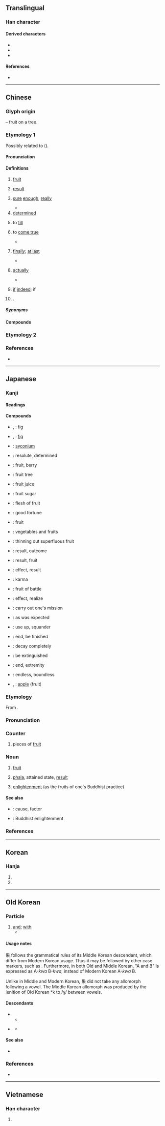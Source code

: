 {{also|杲}}
{{character info}}
==Translingual==
{{stroke order|strokes=8}}

===Han character===
{{Han char|rn=75|rad=木|as=04|sn=8|four=60904|canj=WD|ids=⿻日木}}

====Derived characters====
* {{l|mul|[[倮]], [[𠵩]], [[堁]], [[婐]], [[㞅]], [[𡸖]], [[𢃦]], [[惈]], [[捰]], [[淉]], [[猓]], [[𨺁]], [[𣇫]], [[棵]], [[𣨪]], [[㷄]], [[𤖇]], [[𬌡]], [[𬍯]], [[腂]], [[𥚌]], [[𥇬]], [[䂺]], [[祼]], [[稞]], [[裸]], [[粿]], [[綶]], [[𦖍]], [[蜾]], [[𠒪]], [[𠪧]], [[㚌]], [[𭽝]], [[課]]([[课]]), [[踝]], [[躶]], [[輠]], [[𪳨]], [[錁]]([[锞]]), [[𣛕]], [[𩋗]], [[餜]]([[馃]]), [[騍]]([[骒]]), [[髁]], [[𩸄]]([[𫚝]]), [[䴹]], [[𬹮]]}}
* {{l|mul|[[𭄰]], [[𠜴]], [[𢒙]], [[𢻔]], [[敤]], [[㪙]], [[𭮲]], [[𣮔]], [[𤔖]], [[𭪥]], [[𤬁]], [[㼫]], [[𭪻]], [[𭪹]], [[𬃻]], [[夥]], [[𣛤]], [[顆]]([[颗]]), [[𪳿]], [[𣜢]], [[𣞅]], [[𪂠]], [[𣡙]]}}
* {{l|mul|[[褁]], [[𮖐]], [[𣡗]], [[𣡚]], [[巢]], [[巣]], [[菓]], [[𢑥]], [[彙]], [[彚]], [[𫉂]], [[窠]], [[𭯃]], [[𧁸]], [[𡱼]], [[㾧]], [[𪋊]], [[𨵚]], [[臝]], [[裹]]}}

====References====
* {{Han ref|kx=0516.110|dkj=14556|dj=0904.050|hdz=21168.110|uh=679C|ud=26524|bh=AA47|bd=43591}}

----

==Chinese==

===Glyph origin===
{{Han etym}}
{{liushu|p}} – fruit on a tree.

===Etymology 1===
{{zh-forms|alt=*菓}}
Possibly related to {{och-l|卵|egg}} ({{zh-ref|Sagart and Ma, 2020}}).

====Pronunciation====
{{zh-pron
|m=guǒ
|m-s=go3
|dg=гуә2
|c=gwo2,gu2
|c_note=gu2 - rare
|c-t=go2
|g=guo3
|h=pfs=kó;gd=guo3
|j=gue2
|mb=guǎ
|md=guōi/guō
|md_note=guōi - vernacular; guō - literary
|mn=qz:kér/tp,xm,jj:ké/kh,zz:kóe/qz,jj:kó͘/tw,xm,zz:kó
|mn_note=kér/ké/kóe - vernacular; kó͘/kó - literary
|mn-t=guê2/guên2/guain2/guan2
|mn-t_note=guên2 - in [[果實]], [[結果]]; guan2 - in [[果斷]], [[果然]]
|w=2ku
|x=go3
|mc=y
|oc=y
|cat=n,adv,pn
}}

====Definitions====
{{zh-hanzi}}

# [[fruit]]
#: {{zh-x|水果|fruit}}
#: {{zh-x|蘋果|apple}}
# [[result]]
#: {{zh-x|結果|result}}
#: {{zh-x|後果|consequence}}
# [[sure]] [[enough]]; [[really]]
#: {{zh-x|果然|as expected}}
#: {{zh-x|果真|really}}
#* {{zh-x|言 者 有 言，其 所 言 者 特 未 定 也。果 有 言 邪{yé}？|The speaker has (a meaning in) his words. If, however, what he says, be indeterminate (as from a mind not made up), does he then '''really''' speak or not?|ref=Zhuangzi}}
# [[determined]]
#: {{zh-x|果敢|'''resolute''' and courageous}}
# to [[fill]]
#: {{zh-x|果腹|to fill one's stomach}}
# to [[come true]]
#: {{zh-x|不果|to be unsuccessful}}
#* {{zh-x|^南陽 ^劉 ^子-驥，高尚 士 也，聞 之，欣然 親 往。未果，尋 病 終。|Liu Ziji of Nanyang was a noble scholar who heard of this, and joyously set out for it, but '''to no avail'''; he died of illness shortly afterwards.|CL|ref=''[[s:Tao hua yuan ji|The Peach Blossom Spring]] (桃花源記)'', by [[w:Tao Yuanming|Tao Yuanming]], '''421''' (Wiktionary translation)}}
# {{lb|zh|literary}} [[finally]]; [[at last]]
#* {{zh-x|晉 侯 在外 十九 年 矣，而 果 得 ^晉國。|Duke Wen of Jin was exiled from Jin for nineteen years, and yet still became the King of Jin '''in the end'''.|ref=Zuozhuan}}
# {{lb|zh|literary}} [[actually]]
#: {{zh-syn|究竟|終究}}
#* {{zh-x|夫{fú} 當今 生民 之 患，果 安 在 哉？||CL|ref='''1061''', {{w2|zh|蘇軾}} ({{w|Su Shi}}), {{w2|zh|s:zh:教戰守策|教戰守策}}}}
# {{lb|zh|literary}} [[if]] [[indeed]]; if
# {{surname|zh|nodot=1}}.

=====Synonyms=====
{{zh-dial|水果}}

====Compounds====
{{zh-der|果位|果報|果不其然|果蒂|果凍兒|果斷|果餌|果粉|果脯|果乾兒|果敢|果核|果醬|果膠|果酒|果決|果料兒|果綠|果木|果木園|果農|果皮|果皮箱|果品|果兒|果然|果仁兒|果肉|果實|果樹|果酸|果穗|果攤|果攤兒|果糖|果餡|果餡兒|果毅|果園|果真|果汁|果枝|果子|果子醬|果子酒|果子狸|果子露|一攪果|三世因果|不果|中果皮|乳果|乾果|人參果|人心果|仙果|佛果|來果|供果|倒果為因|假果|做功果|偷嚐禁果|先花後果|前因後果|剛果|剛果紅|剛毅果決|功果|勇猛果敢|反效果|善果|喜果|四果|因果|因果報應|因果律|因果關係|堅果|外果皮|大洞果|天然果汁|奇異果|奇花異果|如果|妙果|委果|子囊果|巧果|張果|張果老|後果|後果前因|後果堪虞|得果|忠果|情人果|惡果|慮周行果|懸果|成果|成正果|戰果|投潘岳果|擲果|擲果河陽|擲果潘安|擲果潘郎|擲果盈車|擴張戰果|收因結果|效果|效果不彰|文官果|松果|松果體|果乾|果仁|果凍|果勁|果如其言|果如所料|果如是言|果子乾兒|果子藥|果子鋪|果寡糖|果嶺|果擲行車|果桌|果汁機|果洛|果海|果然不錯|果然如此|果熟自落|果爾|果王|果盒|果盤|果碟兒|果腹|果臝|果若|果菜|果菜市場|果菜類|果蓏|果蠅|果足|果醋|果食|果饌|果點|柑果|查果|核果|業果|正果|歸真證果|殺敵致果|殼果|毬果|水果|水果酒|沃果兒|油果子|油炸果|海棠果|海檬果|液果|漿果|無籽果實|無花果|燒果|特殊效果|球果|瓜果|瓜果筵|瓠果|瘦果|白果|白果兒|白果松|百果|百果山|百香果|皮果|盛果期|真果|碩果|碩果僅存|禁果|穎果|米果|糖果|結果|結果收因|結果論|羅漢果|翅果|聖果|聚合果|腰果|臥果兒|自食其果|自食惡果|芒果|芒果青|花果山|苕果|苦果|茶果|莢果|萊姆果|落葉果樹|蒴果|蔬果|蘋果|蘋果綠|蘋果臉|蘋果酸|蘭因絮果|蜜果冰|蠟果|裂果|複果|西番果|觀光果園|證果|賓果|道果|邊果|釋迦果|釘頭果|長生果|長角果|閉果|開心果|開花結果|陳果夫|雨果|青果|音響效果|頻果|食不果腹|饅頭果|高果子茶|鮮果|鳳眼果|齊克果|齊墩果|齋果|果莊|水果湖|花果|金果坪|檬果}}

===Etymology 2===
{{zh-see|裹|ss}}

===References===
* {{R:yue:Hanzi}}

----

==Japanese==

===Kanji===
{{ja-kanji|grade=4|rs=木04}}

====Readings====
{{ja-readings
|goon=か<くわ
|kanon=か<くわ
|kun=は-たす, はた-す, は-てる, は-て, くだもの-
|nanori=み, あきら, はた, はたす, まさる
}}

====Compounds====
{{der-top|Compounds}}
* {{ja-r|映日果|いちじく}}, {{ja-r|映%日%果|えい%じつ%か}}: [[fig]]
* {{ja-r|無花果|いちじく}}, {{ja-r|無%花%果|む%か%か}}: [[fig]]
* {{ja-r|無花果%果|いちじく%か}}: [[syconium]]
* {{ja-r|果%敢|か%かん}}: resolute, determined
* {{ja-r|果%実|か%じつ}}: fruit, berry
* {{ja-r|果%樹|か%じゅ}}: fruit tree
* {{ja-r|果%汁|か%じゅう}}: fruit juice
* {{ja-r|果%糖|か%とう}}: fruit sugar
* {{ja-r|果%肉|か%にく}}: flesh of fruit
* {{ja-r|果%報|か%ほう}}: good fortune
* {{ja-r|果%物|くだ%もの}}: fruit
* {{ja-r|青%果|せい%か}}: vegetables and fruits
* {{ja-r|摘%果|てき%か}}: thinning out superfluous fruit
* {{ja-r|結%果|けっ%か}}: result, outcome
* {{ja-r|成%果|せい%か}}: result, fruit
* {{ja-r|効%果|こう%か}}: effect, result
* {{ja-r|因%果|いん%が}}: karma
{{der-mid}}
* {{ja-r|戦%果|せん%か}}: fruit of battle
* {{ja-r|果たす|はたす}}: effect, realize
* {{ja-r|使%命を果たす|し%めい を はたす}}: carry out one's mission
* {{ja-r|果たして|はたして}}: as was expected
* {{ja-r|使い果たす|つかいはたす}}: use up, squander
* {{ja-r|果てる|はてる}}: end, be finished
* {{ja-r|朽ち果てる|くちはてる}}: decay completely
* {{ja-r|絶え果てる|たえはてる}}: be extinguished
* {{ja-r|果て|はて}}: end, extremity
* {{ja-r|果てしない|はてしない}}: endless, boundless
* {{ja-r|苹%果|へい%か}}, {{ja-r|苹%果|ひょう%か}}: [[apple]] (fruit)
{{der-bottom}}

{{wikipedia|lang=ja}}
{{ja-kanjitab|か|yomi=o}}

===Etymology===
From {{der|sort=か|ja|ltc|果|tr=kuɑ<sup>X</sup>}}.

===Pronunciation===
{{ja-pron|yomi=o|か|acc=1|acc_ref=DJR}}

===Counter===
{{ja-pos|counter|か|hhira=くわ}}

# pieces of [[fruit]]

===Noun===
{{ja-noun|か|hhira=くわ}}

# [[fruit]]
# {{lb|ja|Buddhism|sort=か}} [[phala]], attained state, [[result]]
# {{lb|ja|Buddhism|sort=か}} [[enlightenment]] (as the fruits of one's Buddhist practice)

====See also====
* {{ja-r|因|いん}}: cause, factor
* {{ja-r|悟り|さとり}}: Buddhist enlightenment

===References===
<references/>

----

==Korean==

===Hanja===
{{ko-hanja|열매|과}}

# {{hanja form of|과|[[fruit]]}}
# {{hanja form of|과|[[result]]}}

----

==Old Korean==

===Particle===
{{head|oko|particle|tr=*-kwa}}

# [[and]]; [[with]] {{gloss|comitative case marker; attached to multiple connected nouns}}
#* {{quote-book|oko|year=c. 1250|title=Interpretive ''{{w|gugyeol}}'' glosses to the {{w|Humane King Sutra}}|text=等<sup>'''果'''</sup>惠<sup>'''果'''</sup>灌頂<sup>'''果'''{{m|oko|叱}}</sup>三品士<sup>{{m|oko|隱}}</sup>|tr=*TUNG-'''kwa''' HYEY-'''kwa''' KWANTYENG-'''kwa'''-s SAMPHWUMSO-n|t=As for the three gentlemen of Dengguan '''and''' Huiguang '''and''' Guanding|footer=(N.B. Gugyeol glyphs are given in non-abbreviated forms.)}}

====Usage notes====
果 follows the grammatical rules of its Middle Korean descendant, which differ from Modern Korean usage. Thus it may be followed by other case markers, such as {{m|oko|叱}}. Furthermore, in both Old and Middle Korean, "A and B" is expressed as A-''kwa'' B-''kwa'', instead of Modern Korean A-''kwa'' B.

Unlike in Middle and Modern Korean, 果 did not take any allomorph following a vowel. The Middle Korean allomorph {{okm-inline|와|-Gwa}} was produced by the lenition of Old Korean *k to /ɣ/ between vowels.

====Descendants====
* {{desc|okm|-과}}
** {{desc|ko|-과}}
* {{desc|okm|-와|tr=-Gwa}} {{q|allomorph following a vowel, produced by intervocalic [[lenition]] of *-k}}
** {{desc|ko|-와}}

====See also====
* {{l|oko|利|tr=*-li|pos=intimate connective particle}}

===References===
* {{cite-journal|author=이승재 (Lee Seung-jae)|title=Chaja pyogi jaryo-ui gyeokjosa yeon'gu|script-title=ko:차자표기 자료의 격조사 연구|trans-title=Study of case markers in the Chinese-based orthography [of Korean]|journal=Gugeo Gukmunhak|year=2000|volume=127|pages=107–132}}

----

==Vietnamese==

===Han character===
{{vi-readings|reading=quả, hủ|rs=木04}}

# {{rfdef|vi|sort=木04}}